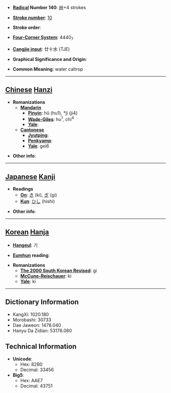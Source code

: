 * '''[[Wiktionary:Chinese radical index| Radical]] Number 140''': [[Wiktionary:Chinese radical index 艸|艸]]+4 strokes

* '''[[Wiktionary:Chinese total strokes index|Stroke number]]''': [[Wiktionary:Chinese total strokes index 10|10]]

* '''Stroke order''': 

* '''[[Wiktionary:Chinese four corner index|Four-Corner System]]''': 4440<sub>7</sub>

* '''[[Wiktionary:Chinese Cangjie index|Cangjie input]]''': 廿十水 (TJE)

* '''Graphical Significance and Origin''': 

* '''Common Meaning''': water caltrop

----

== [[Chinese]] [[Hanzi]] ==

* '''Romanizations'''
** '''[[Mandarin]]'''
*** '''[[Pinyin]]''': hū (hu1), *jì (ji4)
*** '''[[Wade-Giles]]''': hu<sup>1</sup>, chi<sup>4</sup>
*** '''[[Yale]]''': 
** '''[[Cantonese]]'''
*** '''[[Jyutping]]''':
*** '''[[Penkyamp]]''': 
*** '''[[Yale]]''': gei6

* '''Other info''': 

----

== [[Japanese]] [[Kanji]] ==

* '''Readings'''
** '''[[On]]''': [[き]] (ki), [[ぎ]] (gi)
** '''[[Kun]]''': [[ひし]] (hishi)

* '''Other info''':  

----

== [[Korean]] [[Hanja]] ==

* '''[[Hangeul]]''': 기

* '''[[Eumhun]] reading''': 

* '''Romanizations'''
** '''[[The 2000 South Korean Revised Romanization|The 2000 South Korean Revised]]''': gi
** '''[[McCune-Reischauer]]''': ki
** '''[[Yale]]''': ki

----

== Dictionary Information ==

* KangXi: 1020.180
* Morobashi: 30733
* Dae Jaweon: 1478.040
* Hanyu Da Zidian: 53178.080

== Technical Information ==

* '''Unicode''':
** Hex: 82B0
** Decimal: 33456
* '''Big5''':
** Hex: AAE7
** Decimal: 43751